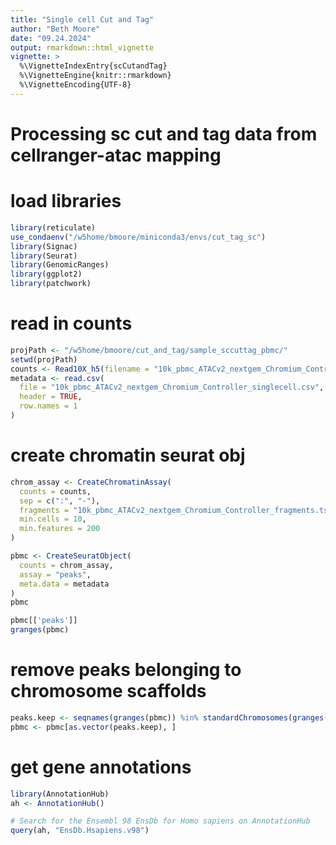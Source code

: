 ```yaml
---
title: "Single cell Cut and Tag"
author: "Beth Moore"
date: "09.24.2024"
output: rmarkdown::html_vignette
vignette: >
  %\VignetteIndexEntry{scCutandTag}
  %\VignetteEngine{knitr::rmarkdown}
  %\VignetteEncoding{UTF-8}
---
```

# Processing sc cut and tag data from cellranger-atac mapping

# load libraries
```r
library(reticulate)
use_condaenv("/w5home/bmoore/miniconda3/envs/cut_tag_sc")
library(Signac)
library(Seurat)
library(GenomicRanges)
library(ggplot2)
library(patchwork)
```
# read in counts
```r
projPath <- "/w5home/bmoore/cut_and_tag/sample_sccuttag_pbmc/"
setwd(projPath)
counts <- Read10X_h5(filename = "10k_pbmc_ATACv2_nextgem_Chromium_Controller_filtered_peak_bc_matrix.h5")
metadata <- read.csv(
  file = "10k_pbmc_ATACv2_nextgem_Chromium_Controller_singlecell.csv",
  header = TRUE,
  row.names = 1
)
```
# create chromatin seurat obj
```r
chrom_assay <- CreateChromatinAssay(
  counts = counts,
  sep = c(":", "-"),
  fragments = "10k_pbmc_ATACv2_nextgem_Chromium_Controller_fragments.tsv.gz",
  min.cells = 10,
  min.features = 200
)

pbmc <- CreateSeuratObject(
  counts = chrom_assay,
  assay = "peaks",
  meta.data = metadata
)
pbmc
```
```r
pbmc[['peaks']]
granges(pbmc)
```
# remove peaks belonging to chromosome scaffolds
```r
peaks.keep <- seqnames(granges(pbmc)) %in% standardChromosomes(granges(pbmc))
pbmc <- pbmc[as.vector(peaks.keep), ]
```
# get gene annotations
```r
library(AnnotationHub)
ah <- AnnotationHub()

# Search for the Ensembl 98 EnsDb for Homo sapiens on AnnotationHub
query(ah, "EnsDb.Hsapiens.v98")

```